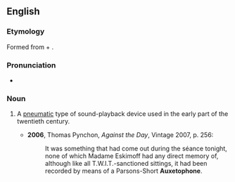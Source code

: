 ==English==

===Etymology===
Formed from {{etyl|grc|en}} {{m|grc|αὐξητός||that can be increased}} + {{m|grc|φωνή||sound}}.

===Pronunciation===
* {{IPA|/ˈɔːksətəfəʊn/|lang=en}}

===Noun===
{{en-noun}}

# {{lb|en|historical}} A [[pneumatic]] type of sound-playback device used in the early part of the twentieth century.
#* '''2006''', Thomas Pynchon, ''Against the Day'', Vintage 2007, p. 256:
#*: It was something that had come out during the séance tonight, none of which Madame Eskimoff had any direct memory of, although like all T.W.I.T.-sanctioned sittings, it had been recorded by means of a Parsons-Short '''Auxetophone'''.
